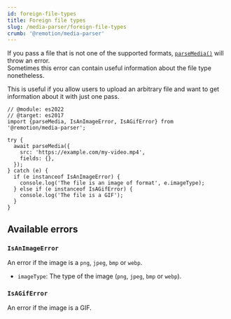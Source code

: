 ```yaml
---
id: foreign-file-types
title: Foreign file types
slug: /media-parser/foreign-file-types
crumb: '@remotion/media-parser'
---
```


If you pass a file that is not one of the supported formats, [`parseMedia()`](/docs/parse-media) will throw an error.  
Sometimes this error can contain useful information about the file type nonetheless.

This is useful if you allow users to upload an arbitrary file and want to get information about it with just one pass.

```tsx twoslash title="Get information about a video, or get the file type if it's not a video"
// @module: es2022
// @target: es2017
import {parseMedia, IsAnImageError, IsAGifError} from '@remotion/media-parser';

try {
  await parseMedia({
    src: 'https://example.com/my-video.mp4',
    fields: {},
  });
} catch (e) {
  if (e instanceof IsAnImageError) {
    console.log('The file is an image of format', e.imageType);
  } else if (e instanceof IsAGifError) {
    console.log('The file is a GIF');
  }
}
```

## Available errors

### `IsAnImageError`

An error if the image is a `png`, `jpeg`, `bmp` or `webp`.

- `imageType`: The type of the image (`png`, `jpeg`, `bmp` or `webp`).

### `IsAGifError`

An error if the image is a GIF.
